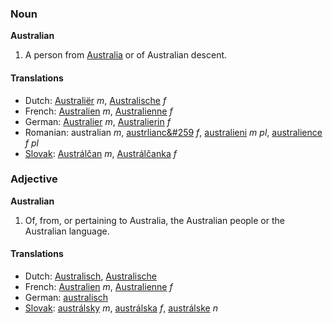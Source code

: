 ===Noun===
'''Australian'''

#A person from [[Australia]] or of Australian descent.

====Translations====
*Dutch: [[Australiër]] ''m'', [[Australische]] ''f''
*French: [[Australien]] ''m'', [[Australienne]] ''f''
*German: [[Australier]] ''m'', [[Australierin]] ''f''
*Romanian: australian ''m'', [[austrlianc&#259]] ''f'', [[australieni]] ''m pl'', [[australience]] ''f pl''
*[[Slovak]]: [[Austrálčan]] ''m'', [[Austrálčanka]] ''f''

===Adjective===
'''Australian'''

#Of, from, or pertaining to Australia, the Australian people or the Australian language.

====Translations====
*Dutch: [[Australisch]], [[Australische]]
*French: [[Australien]] ''m'', [[Australienne]] ''f''
*German: [[australisch]]
*[[Slovak]]: [[austrálsky]] ''m'', [[austrálska]] ''f'', [[austrálske]] ''n''